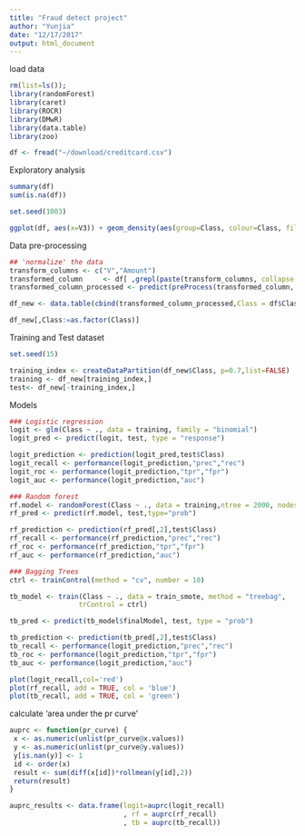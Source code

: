 ```yaml
---
title: "Fraud detect project"
author: "Yunjia"
date: "12/17/2017"
output: html_document
---
```


load data
```r
rm(list=ls());
library(randomForest)
library(caret)
library(ROCR)
library(DMwR)
library(data.table)
library(zoo)

df <- fread("~/download/creditcard.csv")
```

Exploratory analysis
```r
summary(df)
sum(is.na(df))

set.seed(1003)

ggplot(df, aes(x=V3)) + geom_density(aes(group=Class, colour=Class, fill=Class), alpha=0.3)
```

Data pre-processing
```r
## 'normalize' the data
transform_columns <- c("V","Amount")
transformed_column     <- df[ ,grepl(paste(transform_columns, collapse = "|"),names(df)),with = FALSE]
transformed_column_processed <- predict(preProcess(transformed_column, method = c("BoxCox","scale")),transformed_column)

df_new <- data.table(cbind(transformed_column_processed,Class = df$Class))

df_new[,Class:=as.factor(Class)]
```


Training and Test dataset
```r
set.seed(15)

training_index <- createDataPartition(df_new$Class, p=0.7,list=FALSE)
training <- df_new[training_index,]
test<- df_new[-training_index,]
```

Models
```r
### Logistic regression
logit <- glm(Class ~ ., data = training, family = "binomial")
logit_pred <- predict(logit, test, type = "response")

logit_prediction <- prediction(logit_pred,test$Class)
logit_recall <- performance(logit_prediction,"prec","rec")
logit_roc <- performance(logit_prediction,"tpr","fpr")
logit_auc <- performance(logit_prediction,"auc")

### Random forest
rf.model <- randomForest(Class ~ ., data = training,ntree = 2000, nodesize = 20)
rf_pred <- predict(rf.model, test,type="prob")

rf_prediction <- prediction(rf_pred[,2],test$Class)
rf_recall <- performance(rf_prediction,"prec","rec")
rf_roc <- performance(rf_prediction,"tpr","fpr")
rf_auc <- performance(rf_prediction,"auc")

### Bagging Trees
ctrl <- trainControl(method = "cv", number = 10)

tb_model <- train(Class ~ ., data = train_smote, method = "treebag",
                 trControl = ctrl)

tb_pred <- predict(tb_model$finalModel, test, type = "prob")

tb_prediction <- prediction(tb_pred[,2],test$Class)
tb_recall <- performance(logit_prediction,"prec","rec")
tb_roc <- performance(logit_prediction,"tpr","fpr")
tb_auc <- performance(logit_prediction,"auc")

plot(logit_recall,col='red')
plot(rf_recall, add = TRUE, col = 'blue')
plot(tb_recall, add = TRUE, col = 'green')
```

calculate 'area under the pr curve'
```r
auprc <- function(pr_curve) {
 x <- as.numeric(unlist(pr_curve@x.values))
 y <- as.numeric(unlist(pr_curve@y.values))
 y[is.nan(y)] <- 1
 id <- order(x)
 result <- sum(diff(x[id])*rollmean(y[id],2))
 return(result)
}

auprc_results <- data.frame(logit=auprc(logit_recall)
                            , rf = auprc(rf_recall)
                            , tb = auprc(tb_recall))
```

